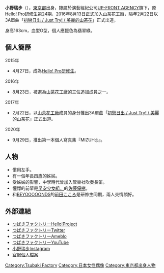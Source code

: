 {{Prose|time=2020-09-02T01:00:00+00:00}}
{{藝人
|姓名 = 小野瑞步
|類型 = 女歌手
|圖片 = 
|圖片尺寸 =
|圖片簡介 =
|本名 =
|外文名 = 小野瑞歩
|外文 = ja
|羅馬拼音 = Ono Mizuho
|英文名 =
|暱稱 = おみず
|其他藝名 =
|國籍 = [[日本|日本]]
|民族 =
|籍貫 =
|出生日期 = {{Birth_date_and_age|2000|09|29}}
|出生地點 = {{JPN}}[[東京都|東京都]]
|逝世日期 =
|逝世地點 =
|職業 =
|語言 = 
|三圍 =
|教育程度 = 高中
|宗教信仰 =
|配偶 =
|兒女 =
|父母 =
|音樂類型 = [[日本流行音樂|日本流行音樂]]
|演奏樂器 =
|出道地點 = {{JPN}}[[東京都|東京都]]
|出道作 = 初恋サンライズ / Just Try! / うるわしのカメリア
|出道日期 = 2017年2月22日
|代表作 =
|活躍年代 = 2015年至今
|唱片公司 = [[zetima|zetima]]
|經紀公司 = [[UFG#UP-FRONT_AGENCY|UP-FRONT AGENCY Co., Ltd.]]
|網站 =
|相關團體 = [[Tsubaki_Factory|山茶花工廠]]
|獎項 =
|IMDb =
|現任成員 =
|過往成員 =
|音樂專輯 =
|電影 =
|電視節目 =
|舞台劇 =
|書籍 =
}}

'''小野瑞步'''（{{bd|2000年|9月29日}}），[[東京都|東京都]]出身，隸屬於演藝經紀公司[[UFG#UP-FRONT_AGENCY|UP-FRONT AGENCY]]旗下，原[[Hello!_Pro研修生|Hello! Pro研修生]]第24期，2016年8月13日正式加入[[Tsubaki_Factory|山茶花工廠]]，隔年2月22日以3A單曲「[[初戀日出_/_Just_Try!_/_美麗的山茶花|初戀日出 / Just Try! / 美麗的山茶花]]」正式出道。

身高163cm，血型O型，個人應援色為翡翠綠。

== 個人簡歷 ==
;2015年
* 4月27日，成為[[Hello!_Pro研修生|Hello! Pro研修生]]。
;2016年
* 8月23日，被選為[[Tsubaki_Factory|山茶花工廠]]的三位追加成員之一。
;2017年
* 2月22日，以[[Tsubaki_Factory|山茶花工廠]]成員的身分推出3A單曲「[[初戀日出_/_Just_Try!_/_美麗的山茶花|初戀日出 / Just Try! / 美麗的山茶花]]」正式出道。
;2020年
* 9月29日，推出第一本個人寫真集『MIZUH◎』。

== 人物 ==
* 慣用左手。
* 有一個年長四歲的姊姊。
* 受姊姊的影響，中學時代曾加入管樂社吹奏長笛。
* 憧憬的前輩是[[早安少女組。|早安少女組。]]的[[佐藤優樹|佐藤優樹]]。
* 和[[BEYOOOOONDS|BEYOOOOONDS]]的[[前田こころ|前田こころ]]是研修生同期，兩人交情頗好。

== 外部連結 ==
* [http://www.helloproject.com/tsubakifactory/ つばきファクトリーHello!Project] {{Wayback|url=http://www.helloproject.com/tsubakifactory/ |date=20200902211036 }}
* [https://twitter.com/tsubakifac_uf つばきファクトリーTwitter] {{Wayback|url=https://twitter.com/tsubakifac_uf |date=20210215082925 }}
* [https://ameblo.jp/tsubaki-factory/ つばきファクトリーAmeblo] {{Wayback|url=https://ameblo.jp/tsubaki-factory/ |date=20210215082945 }}
* [https://www.youtube.com/c/tsubakifactory/ つばきファクトリーYouTube] {{Wayback|url=https://www.youtube.com/c/tsubakifactory/ |date=20210215082955 }}
* [https://www.instagram.com/mizuho_ono.official/ 小野瑞步Instagram]
*[http://www.helloproject.com/tsubakifactory/profile/mizuho_ono/ 官網個人檔案] {{Wayback|url=http://www.helloproject.com/tsubakifactory/profile/mizuho_ono/ |date=20210122035435 }}

[[Category:Tsubaki_Factory|Category:Tsubaki Factory]]
[[Category:日本女性偶像|Category:日本女性偶像]]
[[Category:東京都出身人物|Category:東京都出身人物]]